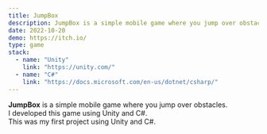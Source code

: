 ```yaml
---
title: JumpBox
description: JumpBox is a simple mobile game where you jump over obstacles. I used Unity and C# to develop this game.
date: 2022-10-20
demo: https://itch.io/
type: game
stack:
  - name: "Unity"
    link: "https://unity.com/"
  - name: "C#"
    link: "https://docs.microsoft.com/en-us/dotnet/csharp/"
---
```


**JumpBox** is a simple mobile game where you jump over obstacles.  
I developed this game using Unity and C#.  
This was my first project using Unity and C#.


 
